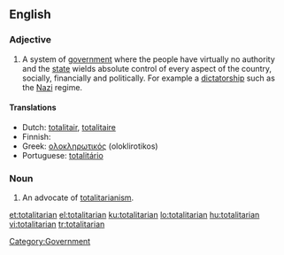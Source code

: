 ==English==

===Adjective===
{{en-adj}}

# A system of [[government]] where the people have virtually no authority and the [[state]] wields absolute control of every aspect of the country, socially, financially and politically. For example a [[dictatorship]] such as the [[Nazi]] regime.
[[Category:Government]]

====Translations====
* Dutch: [[totalitair]], [[totalitaire]]
* Finnish: {{t-|fi|totalitaarinen}}
* Greek: [[ολοκληρωτικός]] (oloklirotikos) {{m}}
* Portuguese: [[totalitário]]

===Noun===
{{en-noun}}

# An advocate of [[totalitarianism]].

[[et:totalitarian]]
[[el:totalitarian]]
[[ku:totalitarian]]
[[lo:totalitarian]]
[[hu:totalitarian]]
[[vi:totalitarian]]
[[tr:totalitarian]]